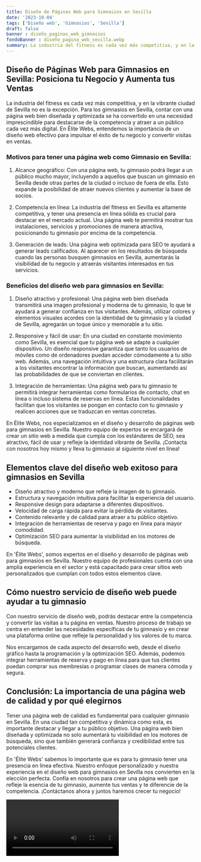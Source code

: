```yaml
---
title: Diseño de Páginas Web para Gimnasios en Sevilla
date: '2023-10-04'
tags: ['Diseño web', 'Gimnasios', 'Sevilla']
draft: false
banner : diseño_paginas_web_gimnasios
fondoBanner : diseño_pagina_web_sevilla.webp
summary: La industria del fitness es cada vez más competitiva, y en la vibrante ciudad de Sevilla no es la excepción. Para los gimnasios en Sevilla, contar con una página web bien diseñada y optimizada se ha convertido en una necesidad imprescindible para destacarse de la competencia y atraer a un público cada vez más digital. En Élite Webs, entendemos la importancia de un diseño web efectivo para impulsar el éxito de tu negocio y convertir visitas en ventas.
---
```


## Diseño de Páginas Web para Gimnasios en Sevilla: Posiciona tu Negocio y Aumenta tus Ventas

La industria del fitness es cada vez más competitiva, y en la vibrante ciudad de Sevilla no es la excepción. Para los gimnasios en Sevilla, contar con una página web bien diseñada y optimizada se ha convertido en una necesidad imprescindible para destacarse de la competencia y atraer a un público cada vez más digital. En Élite Webs, entendemos la importancia de un diseño web efectivo para impulsar el éxito de tu negocio y convertir visitas en ventas.

### Motivos para tener una página web como Gimnasio en Sevilla:

1. Alcance geográfico: Con una página web, tu gimnasio podrá llegar a un público mucho mayor, incluyendo a aquellos que buscan un gimnasio en Sevilla desde otras partes de la ciudad o incluso de fuera de ella. Esto expande la posibilidad de atraer nuevos clientes y aumentar la base de socios.

2. Competencia en línea: La industria del fitness en Sevilla es altamente competitiva, y tener una presencia en línea sólida es crucial para destacar en el mercado actual. Una página web te permitirá mostrar tus instalaciones, servicios y promociones de manera atractiva, posicionando tu gimnasio por encima de la competencia.

3. Generación de leads: Una página web optimizada para SEO te ayudará a generar leads calificados. Al aparecer en los resultados de búsqueda cuando las personas busquen gimnasios en Sevilla, aumentarás la visibilidad de tu negocio y atraerás visitantes interesados en tus servicios.

### Beneficios del diseño web para gimnasios en Sevilla:

1. Diseño atractivo y profesional: Una página web bien diseñada transmitirá una imagen profesional y moderna de tu gimnasio, lo que te ayudará a generar confianza en tus visitantes. Además, utilizar colores y elementos visuales acordes con la identidad de tu gimnasio y la ciudad de Sevilla, agregarán un toque único y memorable a tu sitio.

2. Responsive y fácil de usar: En una ciudad en constante movimiento como Sevilla, es esencial que tu página web se adapte a cualquier dispositivo. Un diseño responsive garantiza que tanto los usuarios de móviles como de ordenadores puedan acceder cómodamente a tu sitio web. Además, una navegación intuitiva y una estructura clara facilitarán a los visitantes encontrar la información que buscan, aumentando así las probabilidades de que se conviertan en clientes.

3. Integración de herramientas: Una página web para tu gimnasio te permitirá integrar herramientas como formularios de contacto, chat en línea o incluso sistema de reservas en línea. Estas funcionalidades facilitan que los visitantes se pongan en contacto con tu gimnasio y realicen acciones que se traduzcan en ventas concretas.

En Élite Webs, nos especializamos en el diseño y desarrollo de páginas web para gimnasios en Sevilla. Nuestro equipo de expertos se encargará de crear un sitio web a medida que cumpla con los estándares de SEO, sea atractivo, fácil de usar y refleje la identidad vibrante de Sevilla. ¡Contacta con nosotros hoy mismo y lleva tu gimnasio al siguiente nivel en línea!

<GifSeo />

<Cta />

## Elementos clave del diseño web exitoso para gimnasios en Sevilla

- Diseño atractivo y moderno que refleje la imagen de tu gimnasio.
- Estructura y navegación intuitiva para facilitar la experiencia del usuario.
- Responsive design para adaptarse a diferentes dispositivos.
- Velocidad de carga rápida para evitar la pérdida de visitantes.
- Contenido relevante y de calidad para atraer a tu público objetivo.
- Integración de herramientas de reserva y pago en línea para mayor comodidad.
- Optimización SEO para aumentar la visibilidad en los motores de búsqueda.

En 'Élite Webs', somos expertos en el diseño y desarrollo de páginas web para gimnasios en Sevilla. Nuestro equipo de profesionales cuenta con una amplia experiencia en el sector y está capacitado para crear sitios web personalizados que cumplan con todos estos elementos clave.

## Cómo nuestro servicio de diseño web puede ayudar a tu gimnasio

Con nuestro servicio de diseño web, podrás destacar entre la competencia y convertir las visitas a tu página en ventas. Nuestro proceso de trabajo se centra en entender las necesidades específicas de tu gimnasio y en crear una plataforma online que refleje la personalidad y los valores de tu marca.

Nos encargamos de cada aspecto del desarrollo web, desde el diseño gráfico hasta la programación y la optimización SEO. Además, podemos integrar herramientas de reserva y pago en línea para que tus clientes puedan comprar sus membresías o programar clases de manera cómoda y segura.

## Conclusión: La importancia de una página web de calidad y por qué elegirnos

Tener una página web de calidad es fundamental para cualquier gimnasio en Sevilla. En una ciudad tan competitiva y dinámica como esta, es importante destacar y llegar a tu público objetivo. Una página web bien diseñada y optimizada no solo aumentará tu visibilidad en los motores de búsqueda, sino que también generará confianza y credibilidad entre tus potenciales clientes.

En 'Élite Webs' sabemos lo importante que es para tu gimnasio tener una presencia en línea efectiva. Nuestro enfoque personalizado y nuestra experiencia en el diseño web para gimnasios en Sevilla nos convierten en la elección perfecta. Confía en nosotros para crear una página web que refleje la esencia de tu gimnasio, aumente tus ventas y te diferencie de la competencia. ¡Contáctanos ahora y juntos haremos crecer tu negocio!

<Video />

<CtaBot job='Gimnasios' city='Sevilla'/>

<Gmaps query='Sevilla+españa+maps' />